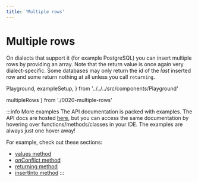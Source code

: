 ```yaml
---
title: 'Multiple rows'
---
```


# Multiple rows

On dialects that support it (for example PostgreSQL) you can insert multiple
rows by providing an array. Note that the return value is once again very
dialect-specific. Some databases may only return the id of the *last* inserted
row and some return nothing at all unless you call `returning`.

  Playground,
  exampleSetup,
} from '../../../src/components/Playground'

  multipleRows
} from './0020-multiple-rows'

<div style={{ marginBottom: '1em' }}>
  <Playground code={multipleRows} setupCode={exampleSetup} />
</div>

:::info More examples
The API documentation is packed with examples. The API docs are hosted [here](https://kysely-org.github.io/kysely-apidoc/),
but you can access the same documentation by hovering over functions/methods/classes in your IDE. The examples are always
just one hover away!

For example, check out these sections:
 - [values method](https://kysely-org.github.io/kysely-apidoc/classes/InsertQueryBuilder.html#values)
 - [onConflict method](https://kysely-org.github.io/kysely-apidoc/classes/InsertQueryBuilder.html#onConflict)
 - [returning method](https://kysely-org.github.io/kysely-apidoc/classes/InsertQueryBuilder.html#returning)
 - [insertInto method](https://kysely-org.github.io/kysely-apidoc/classes/Kysely.html#insertInto)
:::